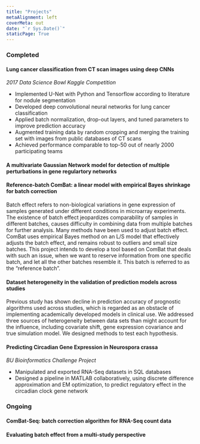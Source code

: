 ```yaml
---
title: "Projects"
metaAlignment: left
coverMeta: out
date: "`r Sys.Date()`"
staticPage: True
---
```


### Completed

#### Lung cancer classification from CT scan images using deep CNNs
*2017 Data Science Bowl Kaggle Competition*

+ Implemented U-Net with Python and Tensorflow according to literature for nodule segmentation
+ Developed deep convolutional neural networks for lung cancer classification
+ Applied batch normalization, drop-out layers, and tuned parameters to improve prediction accuracy
+ Augmented training data by random cropping and merging the training set with images from public databases of CT scans
+ Achieved performance comparable to top-50 out of nearly 2000 participating teams


#### A multivariate Gaussian Network model for detection of multiple perturbations in gene regulartory networks



#### Reference-batch ComBat: a linear model with empirical Bayes shrinkage for batch correction

Batch effect refers to non-biological variations in gene expression of samples generated under different conditions in microarray experiments. The existence of batch effect jeopardizes comparability of samples in different batches, causes difficulty in combining data from multiple batches for further analysis. Many methods have been used to adjust batch effect. ComBat uses empirical Bayes method on an L/S model that effectively adjusts the batch effect, and remains robust to outliers and small size batches. This project intends to develop a tool based on ComBat that deals with such an issue, when we want to reserve information from one specific batch, and let all the other batches resemble it. This batch is referred to as the “reference batch”.

#### Dataset heterogeneity in the validation of prediction models across studies

Previous study has shown decline in prediction accuracy of prognostic algorithms used across studies, which is regarded as an obstacle of implementing academically developed models in clinical use. We addressed three sources of heterogeneity between data sets than might account for the influence, including covariate shift, gene expression covariance and true simulation model. We designed methods to test each hypothesis.


#### Predicting Circadian Gene Expression in Neurospora crassa
*BU Bioinformatics Challenge Project*

+ Manipulated and exported RNA-Seq datasets in SQL databases
+ Designed a pipeline in MATLAB collaboratively, using discrete difference approximation and EM optimization, to predict regulatory effect in the circadian clock gene network


### Ongoing

#### ComBat-Seq: batch correction algorithm for RNA-Seq count data



#### Evaluating batch effect from a multi-study perspective




<!--
## Copy number variation study of child non-syndromic intellectual disability
With microarray sample of children with NSID, a type of mental retardation, we detected the genetic variants and focused on pathways under different levels of FDR control. We validated our result using published related genes to prove the efficiency of micro-array data in detecting CNVs, and summarized new findings. We also inspected hot spots in the samples, which could lead to potential clinical use.

## Microarray study: therapies impact on membranous glomerulonephritis
We used HMM-based CNVhac software to detect genes related to Chinese and Western therapies. Gene Ontology and Pathway Analysis were performed and the variant regions were visualized. To combine information of CNV and SNP, we used a lasso-logistic regression model as a classifier of genes.
-->
